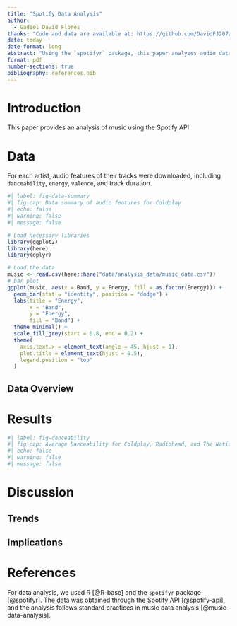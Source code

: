 ```yaml
---
title: "Spotify Data Analysis"
author: 
  - Gadiel David Flores
thanks: "Code and data are available at: https://github.com/DavidFJ207/spotify_analysis"
date: today
date-format: long
abstract: "Using the `spotifyr` package, this paper analyzes audio data"
format: pdf
number-sections: true
bibliography: references.bib
---
```


# Introduction
This paper provides an analysis of music using the Spotify API

# Data {#sec-data}
For each artist, audio features of their tracks were downloaded, including `danceability`, `energy`, `valence`, and track duration.

```r
#| label: fig-data-summary
#| fig-cap: Data summary of audio features for Coldplay
#| echo: false
#| warning: false
#| message: false

# Load necessary libraries
library(ggplot2)
library(here)
library(dplyr)

# Load the data 
music <- read.csv(here::here("data/analysis_data/music_data.csv"))
# bar plot
ggplot(music, aes(x = Band, y = Energy, fill = as.factor(Energy))) +
  geom_bar(stat = "identity", position = "dodge") +  
  labs(title = "Energy",
       x = "Band",
       y = "Energy",
       fill = "Band") + 
  theme_minimal() +  
  scale_fill_grey(start = 0.8, end = 0.2) +  
  theme(
    axis.text.x = element_text(angle = 45, hjust = 1),  
    plot.title = element_text(hjust = 0.5),  
    legend.position = "top"  
  )
```

## Data Overview

# Results {#sec-results}


```r
#| label: fig-danceability
#| fig-cap: Average Danceability for Coldplay, Radiohead, and The National
#| echo: false
#| warning: false
#| message: false

```

# Discussion {#sec-discussion}

## Trends {#sec-trends}

## Implications {#sec-implications}

# References {#sec-references}

For data analysis, we used R [@R-base] and the `spotifyr` package [@spotifyr]. The data was obtained through the Spotify API [@spotify-api], and the analysis follows standard practices in music data analysis [@music-data-analysis].